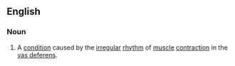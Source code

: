 ==English==

===Noun===
{{en-noun|-}}

# {{context|medical}} A [[condition]] caused by the [[irregular]] [[rhythm]] of [[muscle]] [[contraction]] in the [[vas deferens]].